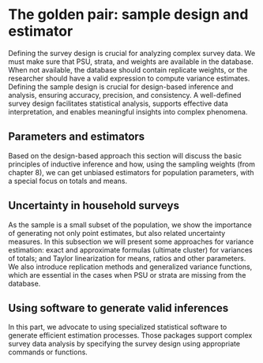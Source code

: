 # The golden pair: sample design and estimator

Defining the survey design is crucial for analyzing complex survey data. We must make sure that PSU, strata, and weights are available in the database. When not available, the database should contain replicate weights, or the researcher should have a valid expression to compute variance estimates. Defining the sample design is crucial for design-based inference and analysis, ensuring accuracy, precision, and consistency. A well-defined survey design facilitates statistical analysis, supports effective data interpretation, and enables meaningful insights into complex phenomena. 

## Parameters and estimators

Based on the design-based approach this section will discuss the basic principles of inductive inference and how, using the sampling weights (from chapter 8), we can get unbiased estimators for population parameters, with a special focus on totals and means. 

## Uncertainty in household surveys

As the sample is a small subset of the population, we show the importance of generating not only point estimates, but also related uncertainty measures. In this subsection we will present some approaches for variance estimation: exact and approximate formulas (ultimate cluster) for variances of totals; and Taylor linearization for means, ratios and other parameters. We also introduce replication methods and generalized variance functions, which are essential in the cases when PSU or strata are missing from the database.

## Using software to generate valid inferences

In this part, we advocate to using specialized statistical software to generate efficient estimation processes. Those packages support complex survey data analysis by specifying the survey design using appropriate commands or functions.




